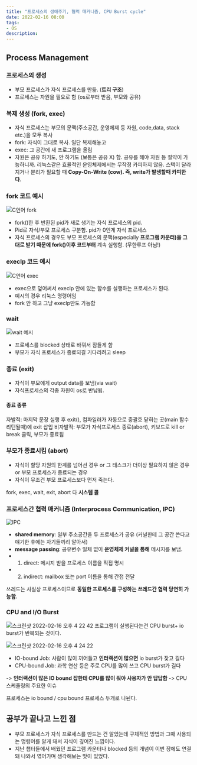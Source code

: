 ```yaml
---
title: "프로세스의 생애주기, 협력 매커니즘, CPU Burst cycle"
date: 2022-02-16 08:00
tags:
- OS
description: 
---
```


## Process Management

### 프로세스의 생성

- 부모 프로세스가 자식 프로세스를 만듦. (**트리 구조**)
- 프로세스는 자원을 필요로 함 (os로부터 받음, 부모와 공유)

### 복제 생성 (fork, exec)

- 자식 프로세스는 부모의 문맥(주소공간, 운영체제 등 자원, code,data, stack etc.)을 모두 복사
- fork: 자식이 그대로 복사. 일단 복제해놓고
- exec: 그 공간에 새 프로그램을 올림
- 자원은 공유 하기도, 안 하기도 (보통은 공유 X) 함. 공유를 해야 자원 등 절약이 가능하니까. 리눅스같은 효율적인 운영체제에서는 무작정 카피하지 않음. 스택이 달라지거나 분리가 필요할 때 **Copy-On-Write (cow). 즉, write가 발생할때 카피한다**.

### fork 코드 예시

![C언어 fork](https://user-images.githubusercontent.com/50111853/154212591-5918ba6c-ea96-453a-961b-0fdc3c967d3d.png)

- fork()한 후 반환된 pid가 새로 생기는 자식 프로세스의 pid.
- Pid로 자식/부모 프로세스 구분함. pid가 0인게 자식 프로세스
- 자식 프로세스의 경우도 부모 프로세스의 문맥(especially **프로그램 카운터)을 그대로 받기 때문에 fork()이후 코드부터** 계속 실행함. (무한루프 아님!)

### execlp 코드 예시

![C언어 exec](https://user-images.githubusercontent.com/50111853/154213451-ca76f59a-5c66-4342-ab2c-ab02ff0defa7.png)

- exec으로 덮어써서 execlp 안에 있는 함수를 실행하는 프로세스가 된다.
- 예시의 경우 리눅스 명령어임
- fork 안 하고 그냥 execlp만도 가능함

### wait

![wait 예시](https://user-images.githubusercontent.com/50111853/154214087-90459328-e68e-4712-9650-37727407008a.png)

- 프로세스를 blocked 상태로 바꿔서 잠들게 함
- 부모가 자식 프로세스가 종료되길 기다리려고 sleep

### 종료 (exit)

- 자식이 부모에게 output data를 보냄(via wait)
- 자식프로세스의 각종 자원이 os로 반납됨.

#### 종료 종류

자발적: 마지막 문장 실행 후 exit(), 컴파일러가 자동으로 중괄호 닫히는 곳(main 함수 리턴될때)에 exit 삽입
비자발적: 부모가 자식프로세스 종료(abort), 키보드로 kill or break 클릭, 부모가 종료됨

### 부모가 종료시킴 (abort)

- 자식이 할당 자원의 한계를 넘어선 경우 or 그 태스크가 더이상 필요하지 않은 경우 or 부모 프로세스가 종료되는 경우
- 자식이 무조건 부모 프로세스보다 먼저 죽는다.

fork, exec, wait, exit, abort 다 **시스템 콜**

### 프로세스간 협력 매커니즘 (Interprocess Communication, IPC)

![IPC](https://user-images.githubusercontent.com/50111853/154215397-d639f937-1832-4728-958c-0df27e3e2636.png)

- **shared memory**: 일부 주소공간을 두 프로세스가 공유 (커널한테 그 공간 쓴다고 얘기한 후에는 자기들끼리 알아서)
- **message passing**: 공유변수 일체 없이 **운영체제 커널을 통해** 메시지를 보냄.
- 1. direct: 메시지 받을 프로세스 이름을 직접 명시
- 2. indirect: mailbox 또는 port 이름을 통해 간접 전달

쓰레드는 사실상 프로세스이므로 **동일한 프로세스를 구성하는 쓰레드간 협력 당연히 가능함.**

### CPU and I/O Burst

![스크린샷 2022-02-16 오후 4 22 42](https://user-images.githubusercontent.com/50111853/154215769-6e0246a6-cd25-475f-abd3-c18162082784.png)
프로그램이 실행된다는건 CPU burst+ io burst가 반복되는 것이다.

![스크린샷 2022-02-16 오후 4 24 22](https://user-images.githubusercontent.com/50111853/154216000-0e217f07-43dc-491d-8e92-0c96fd767d79.png)

- IO-bound Job: 사람이 많이 끼어들고 **인터랙션이 많으면** io burst가 잦고 길다
- CPU-bound Job: 과학 연산 등은 주로 CPU를 많이 쓰고 CPU burst가 길다

-> **인터랙션이 많은 IO bound 잡한테 CPU를 많이 줘야 사용자가 안 답답함** -> CPU 스케줄링의 주요한 이슈

프로세스는 io bound / cpu bound 프로세스 두개로 나뉜다.

## 공부가 끝나고 느낀  점

- 부모 프로세스가 자식 프로세스를 만드는 건 알았는데 구체적인 방법과 그때 사용되는 명령어를 알게 돼서 지식이 깊어진 느낌이다.
- 지난 챕터들에서 배웠던 프로그램 카운터나 blocked 등의 개념이 이번 장에도 연결돼 나와서 엮어가며 생각해보는 맛이 있었다.
